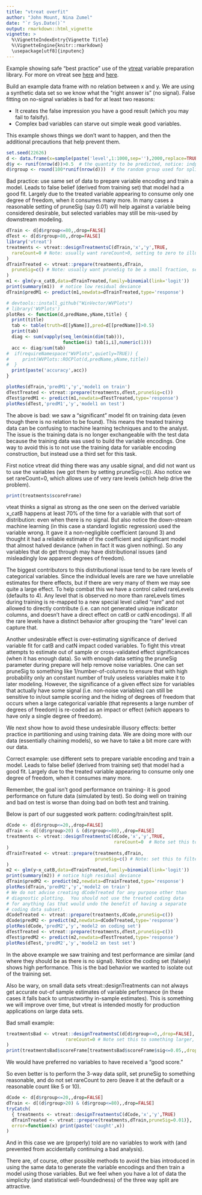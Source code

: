 ```yaml
---
title: "vtreat overfit"
author: "John Mount, Nina Zumel"
date: "`r Sys.Date()`"
output: rmarkdown::html_vignette
vignette: >
  %\VignetteIndexEntry{Vignette Title}
  %\VignetteEngine{knitr::rmarkdown}
  \usepackage[utf8]{inputenc}
---
```


Example showing safe "best practice" use of the [vtreat](https://cran.r-project.org/web/packages/vtreat/index.html) variable preparation library.  For more on vtreat see [here](http://www.win-vector.com/blog/2015/09/vtreat-up-on-cran/) and [here](https://github.com/WinVector/vtreat).

Build an example data frame with no relation between x and y.  We are using a synthetic data set so we know what the "right answer is" (no signal).  False fitting on no-signal variables is bad for at least two reasons:

 *  It creates the false impression you have a good result (which you may fail to falsify).
 *  Complex bad variables can starve out simple weak good variables.
 
This example shows things we don't want to happen, and then the additional precautions that help prevent them.

```r
set.seed(22626)
d <- data.frame(x=sample(paste('level',1:1000,sep=''),2000,replace=TRUE)) # indpendent variables.
d$y <- runif(nrow(d))>0.5  # the quantity to be predicted, notice: indpendent of variables.
d$rgroup <- round(100*runif(nrow(d)))  # the random group used for splitting the data set, not a variable.
```

Bad practice: use same set of data to prepare variable encoding and train a model.  Leads to false belief (derived from training set) that model had a good fit.  Largely due to the treated variable appearing to consume only one degree of freedom, when it consumes many more.  In many cases a reasonable setting of pruneSig (say 0.01) will help against a variable being considered desirable, but selected variables may still be mis-used by downstream modeling.

```r
dTrain <- d[d$rgroup<=80,,drop=FALSE]
dTest <- d[d$rgroup>80,,drop=FALSE]
library('vtreat')
treatments <- vtreat::designTreatmentsC(dTrain,'x','y',TRUE,
  rareCount=0 # Note: usually want rareCount>0, setting to zero to illustrate problem
)
dTrainTreated <- vtreat::prepare(treatments,dTrain,
  pruneSig=c() # Note: usually want pruneSig to be a small fraction, setting to null to illustrate problem
)
m1 <- glm(y~x_catB,data=dTrainTreated,family=binomial(link='logit'))
print(summary(m1))  # notice low residual deviance
dTrain$predM1 <- predict(m1,newdata=dTrainTreated,type='response')

# devtools::install_github("WinVector/WVPlots")
# library('WVPlots')
plotRes <- function(d,predName,yName,title) {
  print(title)
  tab <- table(truth=d[[yName]],pred=d[[predName]]>0.5)
  print(tab)
  diag <- sum(vapply(seq_len(min(dim(tab))),
                     function(i) tab[i,i],numeric(1)))
  acc <- diag/sum(tab)
#  if(requireNamespace("WVPlots",quietly=TRUE)) {
#     print(WVPlots::ROCPlot(d,predName,yName,title))
#  }
  print(paste('accuracy',acc))
}

plotRes(dTrain,'predM1','y','model1 on train')
dTestTreated <- vtreat::prepare(treatments,dTest,pruneSig=c())
dTest$predM1 <- predict(m1,newdata=dTestTreated,type='response')
plotRes(dTest,'predM1','y','model1 on test')
```

The above is bad: we saw a "significant" model fit on training data (even though there is no relation to be found).  This means the treated training data can be confusing to machine learning techniques and to the analyst.  The issue is the training data is no longer exchangeable with the test data because the training data was used to build the variable encodings.  One way to avoid this is to not use the training data for variable encoding construction, but instead use a third set for this task.

First notice vtreat did thing there was any usable signal, and did not want us to use the variables (we got them by setting pruneSig=c()).  Also notice we set rareCount=0, which allows use of very rare levels (which help drive the problem).

```r
print(treatments$scoreFrame)
```

vteat thinks a signal as strong as the one seen on the derived variable x_catB happens at least 70% of the time for a variable with that sort of distribution: even when there is no signal.  But also notice the down-stream machine learning (in this case a standard logistic regression) used the variable wrong.  It gave it a non-negligible coefficient (around 3) and thought it had a reliable estimate of the coefficient and significant model that almost halved deviance (when in fact it was given nothing).  So any variables that do get through may have distributional issues (and misleadingly low apparent degrees of freedom).

The biggest contributors to this distributional issue tend to be rare levels of categorical variables.  Since the individual levels are rare we have unreliable estimates for there effects, but if there are very many of them we may see quite a large effect.  To help combat this we have a control called rareLevels (defaults to 4).  Any level that is observed no more than rareLevels times during training is re-mapped to a new special level called "rare" and not allowed to directly contribute (i.e. can not generated unique indicator columns, and doesn't have a direct effect on catB or catN encodings).  If all the rare levels have a distinct behavior after grouping the "rare" level can capture that.

Another undesirable effect is over-estimating significance of derived variable fit for catB and catN impact coded variables.  To fight this vtreat attempts to estimate out of sample or cross-validated effect significances (when it has enough data).  So with enough data setting the pruneSig parameter during prepare will help remove noise variables.  One can set pruneSig to something like 1/number-of-columns to ensure that with high probability only an constant number of truly useless variables make it to later modeling.  However, the significance of a given effect size for variables that actually have some signal (i.e. non-noise variables) can still be sensitive to in/out sample scoring and the hiding of degrees of freedom that occurs when a large categorical variable (that represents a large number of degrees of freedom) is re-coded as an impact or effect (which appears to have only a single degree of freedom).

We next show how to avoid these undesirable illusory effects: better practice in partitioning and using training data.  We are doing more with our data (essentially chaining models), so we have to take a bit more care with our data.

Correct example: use different sets to prepare variable encoding and train a model.  Leads to false belief (derived from training set) that model had a good fit.  Largely due to the treated variable appearing to consume only one degree of freedom, when it consumes many more.

Remember, the goal isn't good performance on training- it is good performance on future data (simulated by test).  So doing well on training and bad on test is worse than doing bad on both test and training.

Below is part of our suggested work pattern: coding/train/test split.

```r
dCode <- d[d$rgroup<=20,,drop=FALSE]
dTrain <- d[(d$rgroup>20) & (d$rgroup<=80),,drop=FALSE]
treatments <- vtreat::designTreatmentsC(dCode,'x','y',TRUE,
                                        rareCount=0  # Note set this to something larger, like 5
)
dTrainTreated <- vtreat::prepare(treatments,dTrain,
                                 pruneSig=c() # Note: set this to filter, like 0.05 or 1/nvars
)
m2 <- glm(y~x_catB,data=dTrainTreated,family=binomial(link='logit'))
print(summary(m2)) # notice high residual deviance
dTrain$predM2 <- predict(m2,newdata=dTrainTreated,type='response')
plotRes(dTrain,'predM2','y','model2 on train')
# We do not advise creating dCodeTreated for any purpose other than
# diagnostic plotting.  You should not use the treated coding data
# for anything (as that would undo the benefit of having a separate
# coding data subset).
dCodeTreated <- vtreat::prepare(treatments,dCode,pruneSig=c())
dCode$predM2 <- predict(m2,newdata=dCodeTreated,type='response')
plotRes(dCode,'predM2','y','model2 on coding set')
dTestTreated <- vtreat::prepare(treatments,dTest,pruneSig=c())
dTest$predM2 <- predict(m2,newdata=dTestTreated,type='response')
plotRes(dTest,'predM2','y','model2 on test set')
```

In the above example we saw training and test performance are similar (and where they should be as there is no signal).  Notice the coding set (falsely) shows high performance.  This is the bad behavior we wanted to isolate out of the training set.

Also be wary, on small data sets vtreat::designTreatments can not always get accurate out-of sample estimates of variable performance (in these cases it falls back to untrustworthy in-sample estimates).   This is something we will improve over time, but vtreat is intended mostly for production applications on large data sets.

Bad small example:

```r
treatmentsBad <- vtreat::designTreatmentsC(d[d$rgroup<=0,,drop=FALSE],'x','y',TRUE,
                      rareCount=0 # Note set this to something larger, like 5
)
print(treatmentsBad$scoreFrame[treatmentsBad$scoreFrame$sig<=0.05,,drop=FALSE])
```

We would have preferred no variables to have received a "good score."

So even better is to perform the 3-way data split, set pruneSig to something reasonable, and do not set rareCount to zero (leave it at the default or a reasonable count like 5 or 10).

```r
dCode <- d[d$rgroup<=20,,drop=FALSE]
dTrain <- d[(d$rgroup>20) & (d$rgroup<=80),,drop=FALSE]
tryCatch(
  { treatments <- vtreat::designTreatmentsC(dCode,'x','y',TRUE)
  dTrainTreated <- vtreat::prepare(treatments,dTrain,pruneSig=0.01)},
  error=function(x) print(paste('caught',x))
)
```

And in this case we are (properly) told are no variables to work with (and prevented from accidentally continuing a bad analysis).

There are, of course, other possible methods to avoid the bias introduced in using the same data to generate the variable encodings and then train a model using those variables.  But we feel when you have a lot of data the simplicity (and statistical well-foundedness) of the three way split are attractive.

